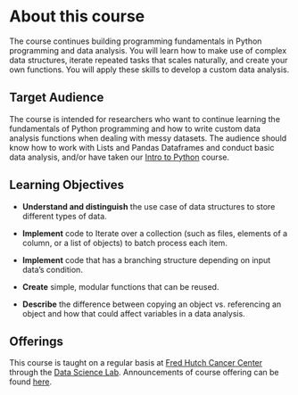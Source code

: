 # About this course {.unnumbered}

The course continues building programming fundamentals in Python programming and data analysis. You will learn how to make use of complex data structures, iterate repeated tasks that scales naturally, and create your own functions. You will apply these skills to develop a custom data analysis.

## Target Audience

The course is intended for researchers who want to continue learning the fundamentals of Python programming and how to write custom data analysis functions when dealing with messy datasets. The audience should know how to work with Lists and Pandas Dataframes and conduct basic data analysis, and/or have taken our [Intro to Python](https://hutchdatascience.org/Intro_to_Python/) course.

## Learning Objectives

-   **Understand and distinguish** the use case of data structures to store different types of data.

-   **Implement** code to Iterate over a collection (such as files, elements of a column, or a list of objects) to batch process each item.

-   **Implement** code that has a branching structure depending on input data's condition.

-   **Create** simple, modular functions that can be reused.

-   **Describe** the difference between copying an object vs. referencing an object and how that could affect variables in a data analysis.

## Offerings

This course is taught on a regular basis at [Fred Hutch Cancer Center](https://www.fredhutch.org/) through the [Data Science Lab](https://hutchdatascience.org/). Announcements of course offering can be found [here](https://hutchdatascience.org/training/).
